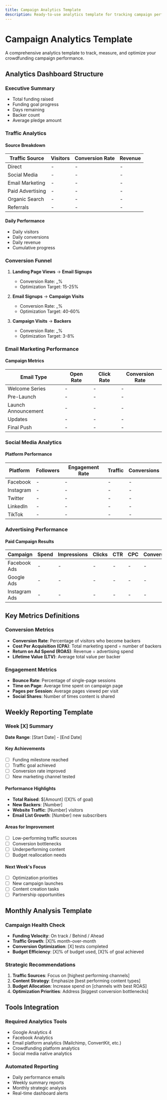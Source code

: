 ```yaml
---
title: Campaign Analytics Template
description: Ready-to-use analytics template for tracking campaign performance
---
```


# Campaign Analytics Template

A comprehensive analytics template to track, measure, and optimize your crowdfunding campaign performance.

## Analytics Dashboard Structure

### Executive Summary
- Total funding raised
- Funding goal progress
- Days remaining
- Backer count
- Average pledge amount

### Traffic Analytics

#### Source Breakdown
| Traffic Source | Visitors | Conversion Rate | Revenue |
|----------------|----------|-----------------|----------|
| Direct | - | - | - |
| Social Media | - | - | - |
| Email Marketing | - | - | - |
| Paid Advertising | - | - | - |
| Organic Search | - | - | - |
| Referrals | - | - | - |

#### Daily Performance
- Daily visitors
- Daily conversions
- Daily revenue
- Cumulative progress

### Conversion Funnel

1. **Landing Page Views** → **Email Signups**
   - Conversion Rate: _%
   - Optimization Target: 15-25%

2. **Email Signups** → **Campaign Visits**
   - Conversion Rate: _%
   - Optimization Target: 40-60%

3. **Campaign Visits** → **Backers**
   - Conversion Rate: _%
   - Optimization Target: 3-8%

### Email Marketing Performance

#### Campaign Metrics
| Email Type | Open Rate | Click Rate | Conversion Rate |
|------------|-----------|------------|----------------|
| Welcome Series | - | - | - |
| Pre-Launch | - | - | - |
| Launch Announcement | - | - | - |
| Updates | - | - | - |
| Final Push | - | - | - |

### Social Media Analytics

#### Platform Performance
| Platform | Followers | Engagement Rate | Traffic | Conversions |
|----------|-----------|-----------------|---------|-------------|
| Facebook | - | - | - | - |
| Instagram | - | - | - | - |
| Twitter | - | - | - | - |
| LinkedIn | - | - | - | - |
| TikTok | - | - | - | - |

### Advertising Performance

#### Paid Campaign Results
| Campaign | Spend | Impressions | Clicks | CTR | CPC | Conversions | CPA |
|----------|-------|-------------|--------|-----|-----|-------------|-----|
| Facebook Ads | - | - | - | - | - | - | - |
| Google Ads | - | - | - | - | - | - | - |
| Instagram Ads | - | - | - | - | - | - | - |

## Key Metrics Definitions

### Conversion Metrics
- **Conversion Rate**: Percentage of visitors who become backers
- **Cost Per Acquisition (CPA)**: Total marketing spend ÷ number of backers
- **Return on Ad Spend (ROAS)**: Revenue ÷ advertising spend
- **Lifetime Value (LTV)**: Average total value per backer

### Engagement Metrics
- **Bounce Rate**: Percentage of single-page sessions
- **Time on Page**: Average time spent on campaign page
- **Pages per Session**: Average pages viewed per visit
- **Social Shares**: Number of times content is shared

## Weekly Reporting Template

### Week [X] Summary
**Date Range**: [Start Date] - [End Date]

#### Key Achievements
- [ ] Funding milestone reached
- [ ] Traffic goal achieved
- [ ] Conversion rate improved
- [ ] New marketing channel tested

#### Performance Highlights
- **Total Raised**: $[Amount] ([X]% of goal)
- **New Backers**: [Number]
- **Website Traffic**: [Number] visitors
- **Email List Growth**: [Number] new subscribers

#### Areas for Improvement
- [ ] Low-performing traffic sources
- [ ] Conversion bottlenecks
- [ ] Underperforming content
- [ ] Budget reallocation needs

#### Next Week's Focus
- [ ] Optimization priorities
- [ ] New campaign launches
- [ ] Content creation tasks
- [ ] Partnership opportunities

## Monthly Analysis Template

### Campaign Health Check
- **Funding Velocity**: On track / Behind / Ahead
- **Traffic Growth**: [X]% month-over-month
- **Conversion Optimization**: [X] tests completed
- **Budget Efficiency**: [X]% of budget used, [X]% of goal achieved

### Strategic Recommendations
1. **Traffic Sources**: Focus on [highest performing channels]
2. **Content Strategy**: Emphasize [best performing content types]
3. **Budget Allocation**: Increase spend on [channels with best ROAS]
4. **Optimization Priorities**: Address [biggest conversion bottlenecks]

## Tools Integration

### Required Analytics Tools
- Google Analytics 4
- Facebook Analytics
- Email platform analytics (Mailchimp, ConvertKit, etc.)
- Crowdfunding platform analytics
- Social media native analytics

### Automated Reporting
- Daily performance emails
- Weekly summary reports
- Monthly strategic analysis
- Real-time dashboard alerts